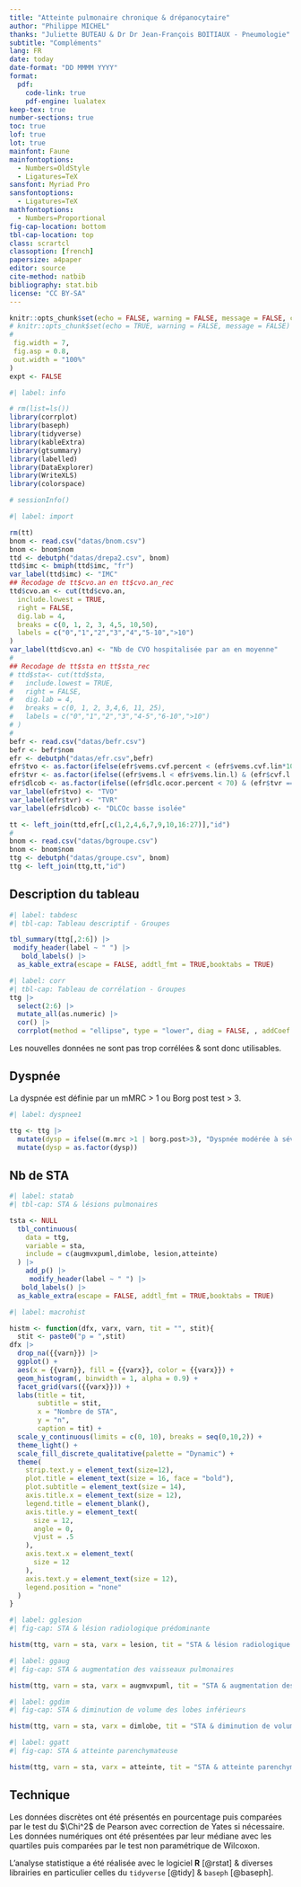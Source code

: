 ```yaml
---
title: "Atteinte pulmonaire chronique & drépanocytaire"
author: "Philippe MICHEL"
thanks: "Juliette BUTEAU & Dr Dr Jean-François BOITIAUX - Pneumologie"
subtitle: "Compléments"
lang: FR
date: today
date-format: "DD MMMM YYYY"
format: 
  pdf:
    code-link: true
    pdf-engine: lualatex
keep-tex: true
number-sections: true
toc: true
lof: true
lot: true
mainfont: Faune
mainfontoptions:
  - Numbers=OldStyle
  - Ligatures=TeX
sansfont: Myriad Pro
sansfontoptions:
  - Ligatures=TeX
mathfontoptions: 
  - Numbers=Proportional
fig-cap-location: bottom
tbl-cap-location: top
class: scrartcl
classoption: [french]
papersize: a4paper
editor: source
cite-method: natbib
bibliography: stat.bib
license: "CC BY-SA"
---
```


```r
knitr::opts_chunk$set(echo = FALSE, warning = FALSE, message = FALSE, cache = FALSE,
# knitr::opts_chunk$set(echo = TRUE, warning = FALSE, message = FALSE)
#
 fig.width = 7,
 fig.asp = 0.8,
 out.width = "100%"
)
expt <- FALSE
```



```r
#| label: info

# rm(list=ls())
library(corrplot)
library(baseph)
library(tidyverse)
library(kableExtra)
library(gtsummary)
library(labelled)
library(DataExplorer)
library(WriteXLS)
library(colorspace)

# sessionInfo()
```


```r
#| label: import

rm(tt)
bnom <- read.csv("datas/bnom.csv")
bnom <- bnom$nom
ttd <- debutph("datas/drepa2.csv", bnom)
ttd$imc <- bmiph(ttd$imc, "fr")
var_label(ttd$imc) <- "IMC"
## Recodage de tt$cvo.an en tt$cvo.an_rec
ttd$cvo.an <- cut(ttd$cvo.an,
  include.lowest = TRUE,
  right = FALSE,
  dig.lab = 4,
  breaks = c(0, 1, 2, 3, 4,5, 10,50), 
  labels = c("0","1","2","3","4","5-10",">10")
)
var_label(ttd$cvo.an) <- "Nb de CVO hospitalisée par an en moyenne"
#
## Recodage de tt$sta en tt$sta_rec
# ttd$sta<- cut(ttd$sta,
#   include.lowest = TRUE,
#   right = FALSE,
#   dig.lab = 4,
#   breaks = c(0, 1, 2, 3,4,6, 11, 25),
#   labels = c("0","1","2","3","4-5","6-10",">10")
# )
#
befr <- read.csv("datas/befr.csv")
befr <- befr$nom
efr <- debutph("datas/efr.csv",befr)
efr$tvo <- as.factor(ifelse(efr$vems.cvf.percent < (efr$vems.cvf.lin*100), "Oui","Non"))
efr$tvr <- as.factor(ifelse((efr$vems.l < efr$vems.lin.l) & (efr$cvf.l < efr$cvf.lin.l), "Oui","Non"))
efr$dlcob <- as.factor(ifelse((efr$dlc.ocor.percent < 70) & (efr$tvr == "Non") & (efr$tvo == "Non"), "Oui","Non" ))
var_label(efr$tvo) <- "TVO"
var_label(efr$tvr) <- "TVR"
var_label(efr$dlcob) <- "DLCOc basse isolée"

tt <- left_join(ttd,efr[,c(1,2,4,6,7,9,10,16:27)],"id")
#
bnom <- read.csv("datas/bgroupe.csv")
bnom <- bnom$nom
ttg <- debutph("datas/groupe.csv", bnom)
ttg <- left_join(ttg,tt,"id")
```

## Description du tableau

```r
#| label: tabdesc
#| tbl-cap: Tableau descriptif - Groupes

tbl_summary(ttg[,2:6]) |> 
 modify_header(label ~ " ") |> 
   bold_labels() |> 
  as_kable_extra(escape = FALSE, addtl_fmt = TRUE,booktabs = TRUE)
```

```r
#| label: corr
#| tbl-cap: Tableau de corrélation - Groupes
ttg |> 
  select(2:6) |> 
  mutate_all(as.numeric) |> 
  cor() |> 
  corrplot(method = "ellipse", type = "lower", diag = FALSE, , addCoef.col = 'red')
```

Les nouvelles données ne sont pas trop corrélées & sont donc utilisables.


## Dyspnée
La dyspnée est définie par un mMRC > 1 ou Borg post test > 3. 

```r
#| label: dyspnee1

ttg <- ttg |> 
  mutate(dysp = ifelse((m.mrc >1 | borg.post>3), "Dyspnée modérée à sévère", "Dyspnée faible ou absente")) |> 
  mutate(dysp = as.factor(dysp))
```


## Nb de STA

```r
#| label: statab
#| tbl-cap: STA & lésions pulmonaires

tsta <- NULL
  tbl_continuous(
    data = ttg,
    variable = sta,
    include = c(augmvxpuml,dimlobe, lesion,atteinte)
  ) |> 
    add_p() |> 
     modify_header(label ~ " ") |> 
   bold_labels() |> 
  as_kable_extra(escape = FALSE, addtl_fmt = TRUE,booktabs = TRUE)
```

```r
#| label: macrohist

histm <- function(dfx, varx, varn, tit = "", stit){
  stit <- paste0("p = ",stit)
dfx |> 
  drop_na({{varn}}) |> 
  ggplot() +
  aes(x = {{varn}}, fill = {{varx}}, color = {{varx}}) +
  geom_histogram(, binwidth = 1, alpha = 0.9) +
  facet_grid(vars({{varx}})) +
  labs(title = tit,
       subtitle = stit,
       x = "Nombre de STA",
       y = "n",
       caption = tit) +
  scale_y_continuous(limits = c(0, 10), breaks = seq(0,10,2)) +
  theme_light() +
  scale_fill_discrete_qualitative(palette = "Dynamic") +
  theme(
    strip.text.y = element_text(size=12),
    plot.title = element_text(size = 16, face = "bold"),
    plot.subtitle = element_text(size = 14),
    axis.title.x = element_text(size = 12),
    legend.title = element_blank(),
    axis.title.y = element_text(
      size = 12,
      angle = 0,
      vjust = .5
    ),
    axis.text.x = element_text(
      size = 12
    ),
    axis.text.y = element_text(size = 12),
    legend.position = "none"
  )
}
```


```r
#| label: gglesion
#| fig-cap: STA & lésion radiologique prédominante

histm(ttg, varn = sta, varx = lesion, tit = "STA & lésion radiologique prédominante", stit = "0,03")
```

```r
#| label: ggaug
#| fig-cap: STA & augmentation des vaisseaux pulmonaires	

histm(ttg, varn = sta, varx = augmvxpuml, tit = "STA & augmentation des vaisseaux pulmonaires", stit = "0,025")
```


```r
#| label: ggdim
#| fig-cap: STA & diminution de volume des lobes inférieurs

histm(ttg, varn = sta, varx = dimlobe, tit = "STA & diminution de volume des lobes inférieurs", stit = "0,005")
```

```r
#| label: ggatt
#| fig-cap: STA & atteinte parenchymateuse

histm(ttg, varn = sta, varx = atteinte, tit = "STA & atteinte parenchymateuse", stit = "0,073")
```

## Technique {.appendix}

Les données discrètes ont été présentés en pourcentage puis comparées par le test du $\Chi^2$ de Pearson avec correction de Yates si nécessaire. Les données numériques ont été présentées par leur médiane avec les quartiles puis comparées par le test non paramétrique de Wilcoxon. 

L'analyse statistique a été réalisée avec le logiciel **R** [@rstat] & diverses librairies en particulier celles du `tidyverse` [@tidy] & `baseph` [@baseph].
